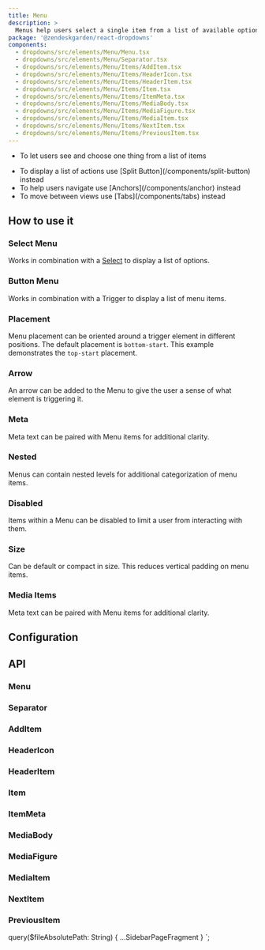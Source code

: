 ```yaml
---
title: Menu
description: >
  Menus help users select a single item from a list of available options.
package: '@zendeskgarden/react-dropdowns'
components:
  - dropdowns/src/elements/Menu/Menu.tsx
  - dropdowns/src/elements/Menu/Separator.tsx
  - dropdowns/src/elements/Menu/Items/AddItem.tsx
  - dropdowns/src/elements/Menu/Items/HeaderIcon.tsx
  - dropdowns/src/elements/Menu/Items/HeaderItem.tsx
  - dropdowns/src/elements/Menu/Items/Item.tsx
  - dropdowns/src/elements/Menu/Items/ItemMeta.tsx
  - dropdowns/src/elements/Menu/Items/MediaBody.tsx
  - dropdowns/src/elements/Menu/Items/MediaFigure.tsx
  - dropdowns/src/elements/Menu/Items/MediaItem.tsx
  - dropdowns/src/elements/Menu/Items/NextItem.tsx
  - dropdowns/src/elements/Menu/Items/PreviousItem.tsx
---
```


<Usage>
  <Use>
    <ul>
      <li>To let users see and choose one thing from a list of items</li>
    </ul>
  </Use>
  <Misuse>
    <ul>
      <li>
        <Markdown>
          To display a list of actions use [Split Button](/components/split-button) instead
        </Markdown>
      </li>
      <li>
        <Markdown>To help users navigate use [Anchors](/components/anchor) instead</Markdown>
      </li>
      <li>
        <Markdown>To move between views use [Tabs](/components/tabs) instead</Markdown>
      </li>
    </ul>
  </Misuse>
</Usage>

## How to use it

### Select Menu

Works in combination with a [Select](/components/select) to display a list of options.


<CodeExample code={MenuSelectCode}>
  <MenuSelect />
</CodeExample>

### Button Menu

Works in combination with a Trigger to display a list of menu items.


<CodeExample code={MenuButtonCode}>
  <MenuButton />
</CodeExample>

### Placement

Menu placement can be oriented around a trigger element in different positions. The default
placement is `bottom-start`. This example demonstrates the `top-start` placement.


<CodeExample code={MenuPlacementCode}>
  <MenuPlacement />
</CodeExample>

### Arrow

An arrow can be added to the Menu to give the user a sense of what element is triggering it.


<CodeExample code={MenuArrowCode}>
  <MenuArrow />
</CodeExample>

### Meta

Meta text can be paired with Menu items for additional clarity.


<CodeExample code={MenuMetaCode}>
  <MenuMeta />
</CodeExample>

### Nested

Menus can contain nested levels for additional categorization of menu items.


<CodeExample code={MenuNestedCode}>
  <MenuNested />
</CodeExample>

### Disabled

Items within a Menu can be disabled to limit a user from interacting with them.


<CodeExample code={MenuDisabledCode}>
  <MenuDisabled />
</CodeExample>

### Size

Can be default or compact in size. This reduces vertical padding on menu items.


<CodeExample code={MenuSizeCode}>
  <MenuSize />
</CodeExample>

### Media Items

Meta text can be paired with Menu items for additional clarity.


<CodeExample code={MenuMediaCode}>
  <MenuMedia />
</CodeExample>

## Configuration

<Configuration reactPackage={props.data.mdx.package} components={props.data.mdx.components} />

## API

### Menu

<PropSheet components={props.data.mdx.components} componentName="menu" />

### Separator

<PropSheet components={props.data.mdx.components} componentName="separator" />

### AddItem

<PropSheet components={props.data.mdx.components} componentName="addItem" />

### HeaderIcon

<PropSheet components={props.data.mdx.components} componentName="headerIcon" />

### HeaderItem

<PropSheet components={props.data.mdx.components} componentName="headerItem" />

### Item

<PropSheet components={props.data.mdx.components} componentName="item" />

### ItemMeta

<PropSheet components={props.data.mdx.components} componentName="itemMeta" />

### MediaBody

<PropSheet components={props.data.mdx.components} componentName="mediaBody" />

### MediaFigure

<PropSheet components={props.data.mdx.components} componentName="mediaFigure" />

### MediaItem

<PropSheet components={props.data.mdx.components} componentName="mediaItem" />

### NextItem

<PropSheet components={props.data.mdx.components} componentName="nextItem" />

### PreviousItem

<PropSheet components={props.data.mdx.components} componentName="previousItem" />


  query($fileAbsolutePath: String) {
    ...SidebarPageFragment
  }
`;
